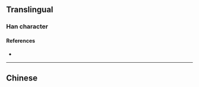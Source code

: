 {{also|燙}}
{{character info/new}}
==Translingual==

===Han character===
{{Han char|rn=86|rad=火|as=07|sn=11|four=|canj=EHF,XEHF|ids=⿱汤火}}

====References====
* {{Han ref|kx=0671.081|hdz=32201.010|uh=70EB|ud=28907}}

----

==Chinese==
{{zh-see|燙}}